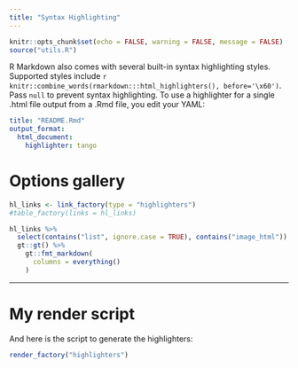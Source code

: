 ```yaml
---
title: "Syntax Highlighting"
---
```


```r
knitr::opts_chunk$set(echo = FALSE, warning = FALSE, message = FALSE)
source("utils.R")
```



R Markdown also comes with several built-in syntax highlighting styles. Supported styles include `r knitr::combine_words(rmarkdown:::html_highlighters(), before='\x60')`. Pass `null` to prevent syntax highlighting. To use a highlighter for a single .html file output from a .Rmd file, you edit your YAML:

```yaml
title: "README.Rmd"
output_format: 
  html_document:
    highlighter: tango
```

# Options gallery

```r
hl_links <- link_factory(type = "highlighters")
#table_factory(links = hl_links)
```

```r
hl_links %>% 
  select(contains("list", ignore.case = TRUE), contains("image_html")) %>% 
  gt::gt() %>% 
    gt::fmt_markdown(
      columns = everything()
    )
```

---

# My render script

And here is the script to generate the highlighters:

```r
render_factory("highlighters")
```
